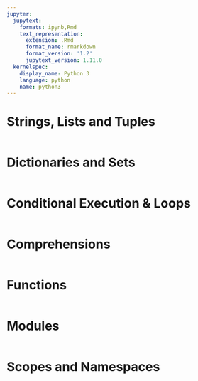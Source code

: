 ```yaml
---
jupyter:
  jupytext:
    formats: ipynb,Rmd
    text_representation:
      extension: .Rmd
      format_name: rmarkdown
      format_version: '1.2'
      jupytext_version: 1.11.0
  kernelspec:
    display_name: Python 3
    language: python
    name: python3
---
```


# Strings, Lists and Tuples

```python

```

# Dictionaries and Sets

```python

```

# Conditional Execution & Loops

```python

```

# Comprehensions

```python

```

# Functions

```python

```

# Modules

```python

```

# Scopes and Namespaces

```python

```

